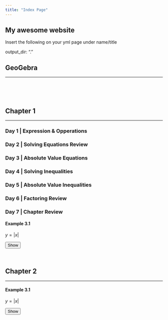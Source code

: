 ```yaml
---
title: "Index Page"
---
```


<!-- JavaScript Scripts -->
<script src="https://ajax.googleapis.com/ajax/libs/jquery/3.3.1/jquery.min.js"></script>
<script src="https://cdn.geogebra.org/apps/deployggb.js"></script>
<script src="javascript.js"></script>

<!-- CSS Style Scripts -->
<style>.hidden-content{display: none;}</style>

<!-- Home Page Title -->
## My awesome website

Insert the following on your yml page under name/title 

output_dir: "."

<!-- Section GeoGebra -->
## GeoGebra

---

<div id="ggbApplet1"></div>
<br/><br/><br/>

<!-- Section Chapter 1 -->
## Chapter 1

---

<!-- Subsection Day 1 -->
### Day 1 | Expression & Opperations

<!-- Subsection Day 1 -->
### Day 2 | Solving Equations Review


<!-- Subsection Day 1 -->
### Day 3 | Absolute Value Equations


<!-- Subsection Day 1 -->
### Day 4 | Solving Inequalities


<!-- Subsection Day 1 -->
### Day 5 | Absolute Value Inequalities


<!-- Subsection Day 1 -->
### Day 6 | Factoring Review 


<!-- Subsection Day 1 -->
### Day 7 | Chapter Review


<!-- Example -->
#### Example 3.1 

$y = |x|$

<button class="show-button" target="1">Show</button> 
<div id="btn1" class="content-div hidden-content">
$$
	\begin{align}
		0 &= TR - TC \\
		 TC &= TR \\
		TR &= TC  \\
		1.20(q) &= 0.50(q) + 10,000  \\
		1.20(q) -  0.50(q) &= 10,000 \\
		 0.70(q) &= 10,000 \\
		\left[\frac{1}{0.70}\right] 0.70(q) &= 10,000 \left[\frac{1}{0.70}\right] \\
		 q &= \frac{10,000}{0.70} \\
		q &= 14,285
	\end{align}
$$
</div>
<br/>

<!-- Section Chapter 2 -->
## Chapter 2

---

<!-- Example -->
#### Example 3.1 

$y = |x|$

<button class="show-button" target="2">Show</button>
<div id="btn2" class="content-div hidden-content">
$$
	\begin{align}
		0 &= TR - TC \\
		 TC &= TR \\
		TR &= TC  \\
		1.20(q) &= 0.50(q) + 10,000  \\
		1.20(q) -  0.50(q) &= 10,000 \\
		 0.70(q) &= 10,000 \\
		\left[\frac{1}{0.70}\right] 0.70(q) &= 10,000 \left[\frac{1}{0.70}\right] \\
		 q &= \frac{10,000}{0.70} \\
		q &= 14,285
	\end{align}
$$
</div>